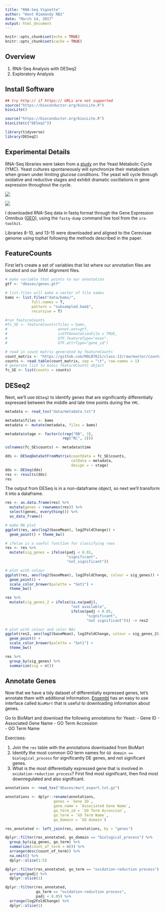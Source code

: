```yaml
---
title: "RNA-Seq Vignette"
author: "Kent Riemondy RBI"
date: "March 14, 2017"
output: html_document
---
```


```r
knitr::opts_chunk$set(echo = TRUE)
knitr::opts_chunk$set(cache = TRUE)
```

## Overview

1. RNA-Seq Analysis with DESeq2
1. Exploratory Analysis

## Install Software

```r
## try http:// if https:// URLs are not supported
source("https://bioconductor.org/biocLite.R")
biocLite()

source("https://bioconductor.org/biocLite.R")
biocLite(c("DESeq2"))
```

```r
library(tidyverse)
library(DESeq2)
```

## Experimental Details
  RNA-Seq libraries were taken from a [study](https://www.ncbi.nlm.nih.gov/pmc/articles/PMC4190017/) on the Yeast Metabolic Cycle (YMC). Yeast cultures spontaneously will synchronize their metabolism when grown under limiting glucose conditions. The yeast will cycle through oxidative and reductive stages and exhibit dramatic oscillations in gene expression throughout the cycle. 
  
![](lecture/img/nsmb.cropped.png)

![](lecture/img/nsmb.2898.cropped.png)

  I downloaded RNA-Seq data in fastq format through the Gene Expression Omnibus ([GEO](https://www.ncbi.nlm.nih.gov/geo/query/acc.cgi?acc=GSE52339)), using the `fastq-dump` command line tool from the `sra-toolkit`. 
  
  Libraries 8-10, and 13-15 were downloaded and aligned to the Cerevisae genome using tophat following the methods described in the paper. 
  
## FeatureCounts
  First let's create a set of variables that list where our annotation files are located and our BAM alignment files. 
  
```r
# make variable that points to our annotation
gtf <- "dbases/genes.gtf"

# list.files will make a vector of file names
bams <- list.files("data/bams/", 
            full.names = T, 
            pattern = "subsampled.bam$", 
            recursive = T)

#run featureCounts
#fc_SE <- featureCounts(files = bams,
#                       annot.ext=gtf,
#                       isGTFAnnotationFile = TRUE, 
#                       GTF.featureType="exon",
#                       GTF.attrType="gene_id")

# read in count matrix generated by featureCounts
count_matrix <- "https://github.com/MOLB7621/class-13/raw/master/counts.txt"
counts <- read.table(count_matrix, sep = "\t", row.names = 1)
# generate list to mimic featureCounts object
fc_SE <- list(counts = counts)
```

## DESeq2
  Next, we'll use `DESeq2` to identify genes that are significantly differentially expressed between the middle and late time points during the `YMC`. 
  
```r
metadata <- read_tsv("data/metadata.txt")

metadata$files <- bams
metadata <- mutate(metadata, files = bams)

metadata$stage <- factor(c(rep("RB", 3), 
                          rep("RC", 3)))

colnames(fc_SE$counts) <- metadata$time

dds <- DESeqDataSetFromMatrix(countData = fc_SE$counts,
                              colData = metadata,
                              design = ~ stage)
dds <- DESeq(dds)
res <- results(dds)
res
```

  The output from DESeq is in a non-dataframe object, so next we'll transform it into a dataframe. 
```r
res <- as.data.frame(res) %>% 
  mutate(genes = rownames(res)) %>% 
  select(genes, everything()) %>% 
  as_data_frame()  
```


```r
# make MA plot
ggplot(res, aes(log2(baseMean), log2FoldChange)) + 
  geom_point() + theme_bw()

# ifelse is a useful function for classifying rows
res <- res %>% 
  mutate(sig_genes = ifelse(padj < 0.01, 
                            "significant", 
                            "not_significant"))

# plot with colour
ggplot(res, aes(log2(baseMean), log2FoldChange, colour = sig_genes)) + 
  geom_point() + 
  scale_color_brewer(palette = "Set1") +
  theme_bw()

res %>% 
  mutate(sig_genes_2 = ifelse(is.na(padj), 
                              "not available", 
                              ifelse(padj < 0.05, 
                                     "significant", 
                                     "not significant"))) -> res2

# plot with colour and color NAs
ggplot(res2, aes(log2(baseMean), log2FoldChange, colour = sig_genes_2)) + 
  geom_point() + 
  scale_color_brewer(palette = "Set1") +
  theme_bw()

```


```r
res %>% 
  group_by(sig_genes) %>%
  summarize(sig = n())
```

## Annotate Genes
  Now that we have a tidy dataset of differentially expressed genes, let's annotate them with additional information. [Ensembl](http://uswest.ensembl.org/index.html) has an easy to use interface called `BioMart` that is useful to downloading information about genes. 
  
  Go to BioMart and download the following annotations for Yeast:
- Gene ID 
- Associated Gene Name
- GO Term Accession  
- GO Term Name

Exercises:

1. Join the `res` table with the annotations downloaded from BioMart
1. Identify the most common GO term names for `GO domain == biological_process` for significantly DE genes, and not significant genes. 
1. What is the most differentially expressed gene that is involved in `oxidation-reduction process`? First find most significant, then find most downregulated and also significant. 

```r
annotations <- read_tsv("dbases/mart_export.txt.gz")

annotations <- dplyr::rename(annotations, 
                      genes = `Gene ID`,
                      gene_name = `Associated Gene Name`,
                      go_term_id = `GO Term Accession`,
                      go_term = `GO Term Name`,
                      go_domain = `GO domain`)

res_annotated <- left_join(res, annotations, by = "genes")
```

```r
dplyr::filter(res_annotated, go_domain == "biological_process") %>% 
  group_by(sig_genes, go_term) %>% 
  summarize(count_of_term = n()) %>% 
  arrange(desc(count_of_term)) %>% 
  na.omit() %>% 
  dplyr::slice(1:5)
```

```r
dplyr::filter(res_annotated, go_term == "oxidation-reduction process") %>% 
  arrange(padj) %>%
  dplyr::slice(1)

dplyr::filter(res_annotated, 
              go_term == "oxidation-reduction process",
              padj < 0.05) %>% 
  arrange(log2FoldChange) %>% 
  dplyr::slice(1)
```
